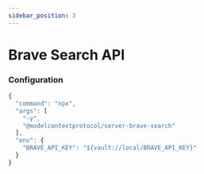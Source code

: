 ```yaml
---
sidebar_position: 3
---
```



# Brave Search API

### Configuration

```js
{
  "command": "npx",
  "args": [
    "-y",
    "@modelcontextprotocol/server-brave-search"
  ],
  "env": {
    "BRAVE_API_KEY": "${vault://local/BRAVE_API_KEY}"
  }
}
```
